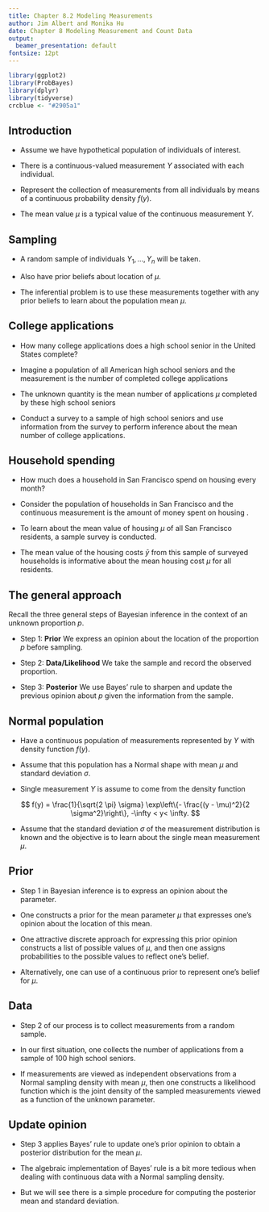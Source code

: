 ```yaml
---
title: Chapter 8.2 Modeling Measurements
author: Jim Albert and Monika Hu
date: Chapter 8 Modeling Measurement and Count Data
output:
  beamer_presentation: default
fontsize: 12pt
---
```


```r
library(ggplot2)
library(ProbBayes)
library(dplyr)
library(tidyverse)
crcblue <- "#2905a1"
```

## Introduction

- Assume we have hypothetical population of individuals of interest.

- There is a continuous-valued measurement $Y$ associated with each individual.
- Represent the collection of measurements from all individuals by means of a continuous probability density $f(y)$.

- The mean value $\mu$ is a typical value of the continuous measurement $Y$.

## Sampling

- A random sample of individuals $Y_1, ..., Y_n$ will be taken.  

- Also have prior beliefs about location of $\mu$.

- The inferential problem is to use these  measurements together with any prior beliefs to learn about the population mean $\mu$.  

## College applications 

- How many college applications does a high school senior in the United States complete?  

- Imagine a population of all American high school seniors and the measurement is the number of completed college applications

- The unknown quantity is the mean number of  applications $\mu$ completed by these high school seniors

- Conduct a survey to a sample of high school seniors  and use information from the survey to perform  inference about the mean number of college applications.

## Household spending {-}

- How much does a household in San Francisco spend on housing every month?  

- Consider the population of households in San Francisco and the continuous measurement is the amount of money spent on housing . 
 
- To learn about the mean value of housing $\mu$ of all San Francisco residents,  a  sample survey is  conducted.  

- The mean value of the housing costs $\bar y$ from this sample of surveyed households is informative about the mean housing cost  $\mu$ for all residents.

## The general approach

Recall the three general steps of Bayesian inference in the context of an unknown proportion $p$.

- Step 1: **Prior** We express an opinion about the location of the proportion $p$ before sampling\index{sampling}.

- Step 2: **Data/Likelihood** We take the sample and record the observed proportion.

- Step 3: **Posterior** We use Bayes' rule\index{Bayes' rule} to sharpen and update the previous opinion about $p$ given the information from the sample.

## Normal population

- Have a continuous population of measurements 
represented by  $Y$ with density function\index{density!function} $f(y)$.  

- Assume that this population has a Normal\index{Normal} shape with mean $\mu$ and standard deviation $\sigma$.  

- Single measurement $Y$ is assume to come from the density function

$$
f(y) = \frac{1}{\sqrt{2 \pi} \sigma} \exp\left\{- \frac{(y - \mu)^2}{2 \sigma^2}\right\}, -\infty < y< \infty.
$$

- Assume that the standard deviation $\sigma$ of the measurement distribution is known and the objective is to learn about the single mean measurement $\mu$.

## Prior

- Step 1 in Bayesian inference is to express an opinion about the parameter.  

- One constructs a prior for the mean parameter $\mu$ that expresses one's opinion about the location of this mean.

- One attractive discrete approach for expressing this prior opinion constructs a list of possible values of $\mu$, and then one assigns probabilities to the possible values to reflect one's belief.  

- Alternatively, one can use of a continuous prior to represent one's belief for $\mu$.  

## Data

- Step 2 of our process is to collect measurements from a random sample.

- In our first situation, one collects the number of applications from a sample of 100 high school seniors.  

- If  measurements  are viewed as independent observations from a Normal sampling density with mean $\mu$,  then one  constructs a likelihood function which is the joint density of the sampled measurements viewed as a function of the unknown parameter.  

## Update opinion

- Step 3 applies Bayes' rule to update one's prior opinion to obtain a posterior distribution for the mean $\mu$.  

- The algebraic implementation of Bayes' rule  is a bit more tedious when dealing with continuous data with a Normal sampling density.  

- But we will see there is a simple procedure for computing the posterior mean\index{posterior!mean} and standard deviation.





